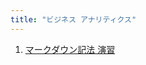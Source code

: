 ```yaml
---
title: "ビジネス アナリティクス"
---
```


1. [マークダウン記法 演習][1]

[1]: topic=07_markdown_exercise/topic=07_markdown_exercise.html